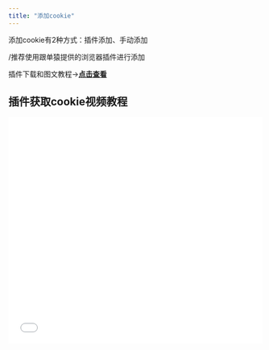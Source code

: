 ```yaml
---
title: "添加cookie"
---
```


添加cookie有2种方式：插件添加、手动添加

/推荐使用跟单猿提供的浏览器插件进行添加

<Icon icon="star" color="#ff0000" />插件下载和图文教程→[**点击查看**](https://xwvmohge80.feishu.cn/docx/OWvbdwKKvo4qpXxRVOAcg40mnub)

## 插件获取cookie视频教程

<iframe src="//player.bilibili.com/player.html?isOutside=true&aid=115093362708309&bvid=BV1pGvPzWEFh&cid=31948671297&p=1&autoplay=0" scrolling="no" border="0" frameborder="no" framespacing="0" allowfullscreen="true" width="100%" height="450px" />

## 手动获取cookie视频教程

<iframe src="//player.bilibili.com/player.html?isOutside=true&aid=115093564031030&bvid=BV1JEvPzJEDL&cid=31949456364&p=1&autoplay=0" scrolling="no" border="0" frameborder="no" framespacing="0" allowfullscreen="true" width="100%" height="450px" />

<Note>
  浏览器登陆插件后，每当刷新交易员带单页面，会自动获取一次cookie。如果你的浏览器在这个过程中退出登录了交易所账号，会导致获取到一个无效的cookie将之前的cookie覆盖。\
  \
  为避免以上情况出现，建议在获取完cookie后退出登录插件，避免自己的误操作导致cookie在跟单的过程中突然失效。\
  \
  更新cookie时，如果有正在进行的cookie跟单任务，也建议在重新登录交易所账号后，再打开交易员带单页面，登录跟单猿插件进行刷新获取，这样可以无缝进行线上同步更新，不会中断正在进行中的跟单任务。
</Note>